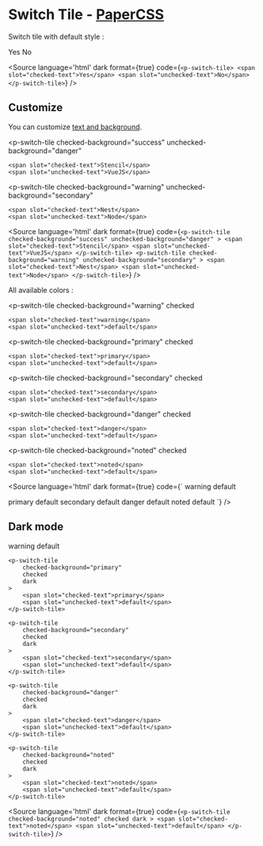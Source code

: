 
<Meta component={PSwitchTile} title="Form/Switch Tile/Overview" />

# Switch Tile - [PaperCSS](https://www.getpapercss.com/docs/components/forms/)

Switch tile with default style :

<p-switch-tile>
    <span slot="checked-text">Yes</span>
    <span slot="unchecked-text">No</span>
</p-switch-tile>

<Source language='html' dark format={true} code={`
    <p-switch-tile>
        <span slot="checked-text">Yes</span>
        <span slot="unchecked-text">No</span>
    </p-switch-tile>
`} />

## Customize

You can customize
<a href="/?path=/docs/form-switch-tile-specs--docs" target="_self">text and background</a>.

<p-switch-tile
    checked-background="success"
    unchecked-background="danger"
>
    <span slot="checked-text">Stencil</span>
    <span slot="unchecked-text">VueJS</span>
</p-switch-tile>

<p-switch-tile
    checked-background="warning"
    unchecked-background="secondary"
>
    <span slot="checked-text">Nest</span>
    <span slot="unchecked-text">Node</span>
</p-switch-tile>

<Source language='html' dark format={true} code={`
    <p-switch-tile
        checked-background="success"
        unchecked-background="danger"
    >
        <span slot="checked-text">Stencil</span>
        <span slot="unchecked-text">VueJS</span>
    </p-switch-tile>
    <p-switch-tile
        checked-background="warning"
        unchecked-background="secondary"
    >
        <span slot="checked-text">Nest</span>
        <span slot="unchecked-text">Node</span>
    </p-switch-tile>
`} />

All available colors :

<p-switch-tile
    checked-background="warning"
    checked
>
    <span slot="checked-text">warning</span>
    <span slot="unchecked-text">default</span>
</p-switch-tile>

<p-switch-tile
    checked-background="primary"
    checked
>
    <span slot="checked-text">primary</span>
    <span slot="unchecked-text">default</span>
</p-switch-tile>

<p-switch-tile
    checked-background="secondary"
    checked
>
    <span slot="checked-text">secondary</span>
    <span slot="unchecked-text">default</span>
</p-switch-tile>

<p-switch-tile
    checked-background="danger"
    checked
>
    <span slot="checked-text">danger</span>
    <span slot="unchecked-text">default</span>
</p-switch-tile>

<p-switch-tile
    checked-background="noted"
    checked
>
    <span slot="checked-text">noted</span>
    <span slot="unchecked-text">default</span>
</p-switch-tile>

<Source language='html' dark format={true} code={`
<p-switch-tile checked-background="warning" checked>
    <span slot="checked-text">warning</span>
    <span slot="unchecked-text">default</span>
</p-switch-tile>

<p-switch-tile checked-background="primary" checked>
    <span slot="checked-text">primary</span>
    <span slot="unchecked-text">default</span>
</p-switch-tile>

<p-switch-tile checked-background="secondary" checked>
    <span slot="checked-text">secondary</span>
    <span slot="unchecked-text">default</span>
</p-switch-tile>

<p-switch-tile checked-background="danger" checked>
    <span slot="checked-text">danger</span>
    <span slot="unchecked-text">default</span>
</p-switch-tile>

<p-switch-tile checked-background="noted" checked>
    <span slot="checked-text">noted</span>
    <span slot="unchecked-text">default</span>
</p-switch-tile>
`} />

## Dark mode

<div style={{padding: '10px', boxSizing: "border-box", width: "100%", background: "#41403e"}}>
    <p-switch-tile
        checked-background="warning"
        checked
        dark
    >
        <span slot="checked-text">warning</span>
        <span slot="unchecked-text">default</span>
    </p-switch-tile>

    <p-switch-tile
        checked-background="primary"
        checked
        dark
    >
        <span slot="checked-text">primary</span>
        <span slot="unchecked-text">default</span>
    </p-switch-tile>

    <p-switch-tile
        checked-background="secondary"
        checked
        dark
    >
        <span slot="checked-text">secondary</span>
        <span slot="unchecked-text">default</span>
    </p-switch-tile>

    <p-switch-tile
        checked-background="danger"
        checked
        dark
    >
        <span slot="checked-text">danger</span>
        <span slot="unchecked-text">default</span>
    </p-switch-tile>

    <p-switch-tile
        checked-background="noted"
        checked
        dark
    >
        <span slot="checked-text">noted</span>
        <span slot="unchecked-text">default</span>
    </p-switch-tile>
</div>

<Source language='html' dark format={true} code={`
    <p-switch-tile
        checked-background="noted"
        checked
        dark
    >
        <span slot="checked-text">noted</span>
        <span slot="unchecked-text">default</span>
    </p-switch-tile>
`} />